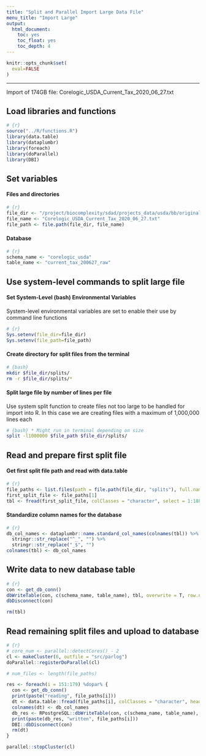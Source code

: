 ```yaml
---
title: "Split and Parallel Import Large Data File"
menu_title: "Import Large"
output: 
  html_document:
    toc: yes
    toc_float: yes
    toc_depth: 4
---
```


```r
knitr::opts_chunk$set(
  eval=FALSE
)
```

------------------------------------------------------------------------

Import of 174GB file: Corelogic_USDA_Current_Tax_2020_06_27.txt

## Load libraries and functions

```r
# {r}
source("../R/functions.R")
library(data.table)
library(dataplumbr)
library(foreach)
library(doParallel)
library(DBI)
```

## Set variables

#### Files and directories

```r
# {r}
file_dir <- "/project/biocomplexity/sdad/projects_data/usda/bb/original/Corelogic_June_2020_Files"
file_name <- "Corelogic_USDA_Current_Tax_2020_06_27.txt"
file_path <- file.path(file_dir, file_name)
```

#### Database

```r
# {r}
schema_name <- "corelogic_usda"
table_name <- "current_tax_200627_raw"
```

## Use system-level commands to split large file

#### Set System-Level (bash) Environmental Variables

System-level environmental variables are set to enable their use by command line functions

```r
# {r}
Sys.setenv(file_dir=file_dir)
Sys.setenv(file_path=file_path)
```

#### Create directory for split files from the terminal

```bash
# {bash}
mkdir $file_dir/splits/
rm -r $file_dir/splits/*
```

#### Split large file by number of lines per file

Use system split function to create files not too large to be handled for import into R. In this case we are creating files with a maximum of 1,000,000 lines each

```bash
# {bash} * Might run in terminal depending on size
split -l1000000 $file_path $file_dir/splits/
```

## Read and prepare first split file

#### Get first split file path and read with data.table

```r
# {r}
file_paths <- list.files(path = file.path(file_dir, "splits"), full.names = T)
first_split_file <- file_paths[1]
tbl <- fread(first_split_file, colClasses = "character", select = 1:188, quote = "")
```

#### Standardize column names for the database

```r
# {r}
db_col_names <- dataplumbr::name.standard_col_names(colnames(tbl)) %>%
  stringr::str_replace("^_", "") %>%
  stringr::str_replace("_$", "")
colnames(tbl) <- db_col_names
```

## Write data to new database table

```r
# {r}
con <- get_db_conn()
dbWriteTable(con, c(schema_name, table_name), tbl, overwrite = T, row.names = F)
dbDisconnect(con)

rm(tbl)
```

## Read remaining split files and upload to database

```r
# {r}
# core_num <- parallel::detectCores() - 2
cl <- makeCluster(6, outfile = "src/parlog")
doParallel::registerDoParallel(cl)

# num_files <- length(file_paths)

res <- foreach(i = 151:179) %dopar% {
  con <- get_db_conn()
  print(paste("reading", file_paths[i]))
  dt <- data.table::fread(file_paths[i], colClasses = "character", header = FALSE, select = 1:188, quote = "")
  colnames(dt) <- db_col_names
  db_res <- RPostgreSQL::dbWriteTable(con, c(schema_name, table_name), dt, append = TRUE, row.names = FALSE)
  print(paste(db_res, "written", file_paths[i]))
  DBI::dbDisconnect(con)
  rm(dt)
}

parallel::stopCluster(cl)
```
